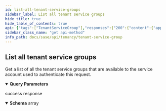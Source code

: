 ```yaml
---
id: list-all-tenant-service-groups
sidebar_label: List all tenant service groups
hide_title: true
hide_table_of_contents: true
api: {"tags":["TenantServiceGroup"],"responses":{"200":{"content":{"application/json":{"schema":{"type":"array","items":{"type":"object","allOf":[{"type":"object","allOf":[{"required":["id"],"type":"object","properties":{"id":{"description":"The tenant service group's ID.","allOf":[{"description":"A unique identifier.","maxLength":10,"minLength":10,"pattern":"^1[0-9]+$","type":"string","readOnly":true,"example":"1378242802"}],"readOnly":true},"parent_id":{"description":"The TSG ID for this tenant service group's parent.\n","allOf":[{"type":"string","allOf":[{"description":"A unique identifier.","maxLength":10,"minLength":10,"pattern":"^1[0-9]+$","type":"string","readOnly":true,"example":"1378242802"}],"readOnly":false,"example":1995877003}]},"display_name":{"description":"The tenant service group's display name.\n","type":"string","example":"AT&T"},"vertical":{"description":"A token that identifies the business vertical supported by the SASE\nproducts managed by this TSG.\n","type":"string","enum":["High Tech","Education","Manufacturing","Hospitality","Professional & Legal Services","Wholesale & Retail","Finance","Telecommunications","State & Local Government","Transportation & Logistics","Federal Government","Media & Entertainment","Nonclassifiable Establishments","Healthcare","Utilities & Energy","Insurance","Agriculture","Pharma & Life Sciences","Construction","Aerospace & Defense","Real Estate","Restaurant/Food Industry","Other"],"example":"High Tech"}}}]},{"properties":{"children":{"type":"array","items":"circular()","readOnly":true}}}]}},"examples":{"hierarchy=true":{"value":[{"id":"1739543876","display_name":"parentTSG","children":[{"id":"1435787597","name":"childTSG","parent_id":"1739543876","vertical":"High Tech"}]},{"id":"1335787596","display_name":"parent2"}]},"hierarchy=false":{"value":[{"id":"1739543876","display_name":"parentTSG"},{"id":"1335787596","display_name":"parent2"},{"id":"1435787597","name":"childTSG","parent_id":"1739543876","vertical":"High Tech"}]}}}},"description":"success response"}},"operationId":"get-tenancy-v1-tenant_service_groups","description":"Get a list of all the tenant service groups\nthat are available to the service account used to\nauthenticate this request.\n","parameters":[{"name":"hierarchy","description":"Indicates whether the response structure lists groups in\ntheir hierarchy, or as an array of TSGs without regard to\nhierarchy. Default is false (don't show hierarchy).\n\nIf false, the order of the TSGs in the result array is not\nguaranteed.\n","schema":{"type":"boolean"},"in":"query"}],"security":[{"Bearer":[]}],"method":"get","path":"/tenancy/v1/tenant_service_groups","servers":[{"url":"/"}],"securitySchemes":{"Bearer":{"type":"http","scheme":"bearer"}},"info":{"title":"Tenant Service Group","version":"1.0","description":"Manages tenant service groups.\n","contact":{}},"postman":{"name":"List all tenant service groups","description":{"content":"Get a list of all the tenant service groups\nthat are available to the service account used to\nauthenticate this request.\n","type":"text/plain"},"url":{"path":["tenancy","v1","tenant_service_groups"],"host":["{{baseUrl}}"],"query":[{"disabled":false,"description":{"content":"Indicates whether the response structure lists groups in\ntheir hierarchy, or as an array of TSGs without regard to\nhierarchy. Default is false (don't show hierarchy).\n\nIf false, the order of the TSGs in the result array is not\nguaranteed.\n","type":"text/plain"},"key":"hierarchy","value":""}],"variable":[]},"header":[{"key":"Accept","value":"application/json"}],"method":"GET","auth":{"type":"bearer","bearer":[{"type":"any","value":"<Bearer Token>","key":"token"}]}}}
sidebar_class_name: "get api-method"
info_path: docs/sase/api/tenancy/tenant-service-group
---
```



## List all tenant service groups



Get a list of all the tenant service groups
that are available to the service account used to
authenticate this request.


<details style={{"marginBottom":"1rem"}} data-collapsed={false} open={true}><summary style={{}}><strong>Query Parameters</strong></summary><div><ul><ParamsItem className={"paramsItem"} param={{"name":"hierarchy","description":"Indicates whether the response structure lists groups in\ntheir hierarchy, or as an array of TSGs without regard to\nhierarchy. Default is false (don't show hierarchy).\n\nIf false, the order of the TSGs in the result array is not\nguaranteed.\n","schema":{"type":"boolean"},"in":"query"}}></ParamsItem></ul></div></details><div><ApiTabs><TabItem label={"200"} value={"200"}><div>

success response

</div><div><details style={{}} data-collapsed={false} open={true}><summary style={{"textAlign":"left"}}><strong>Schema</strong><span style={{"opacity":"0.6"}}> array</span></summary><div style={{"textAlign":"left","marginLeft":"1rem"}}></div><ul style={{"marginLeft":"1rem"}}><SchemaItem collapsible={false} name={"type"} required={false} schemaDescription={undefined} schemaName={""} qualifierMessage={undefined}></SchemaItem><SchemaItem collapsible={false} name={"allOf"} required={false} schemaDescription={undefined} schemaName={""} qualifierMessage={undefined}></SchemaItem></ul></details></div></TabItem></ApiTabs></div>
      